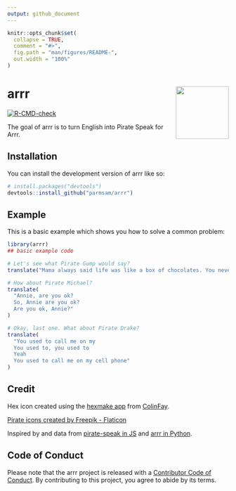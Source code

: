 ```yaml
---
output: github_document
---
```


<!-- README.md is generated from README.Rmd. Please edit that file -->

```r
knitr::opts_chunk$set(
  collapse = TRUE,
  comment = "#>",
  fig.path = "man/figures/README-",
  out.width = "100%"
)
```

# arrr <img src="man/figures/logo.png" align="right" height="120" />    

<!-- badges: start -->
[![R-CMD-check](https://github.com/parmsam/arrr/actions/workflows/R-CMD-check.yaml/badge.svg)](https://github.com/parmsam/arrr/actions/workflows/R-CMD-check.yaml)
<!-- badges: end -->

The goal of arrr is to turn English into Pirate Speak for Arrr.

## Installation

You can install the development version of arrr like so:

``` r
# install.packages("devtools")
devtools::install_github("parmsam/arrr")
```

## Example

This is a basic example which shows you how to solve a common problem:

```r
library(arrr)
## basic example code

# Let's see what Pirate Gump would say?
translate("Mama always said life was like a box of chocolates. You never know what you\'re gonna get.")

# How about Pirate Michael?
translate(
  "Annie, are you ok? 
  So, Annie are you ok? 
  Are you ok, Annie?"
)

# Okay, last one. What about Pirate Drake? 
translate(
  "You used to call me on my
  You used to, you used to 
  Yeah 
  You used to call me on my cell phone"
)
```

## Credit

Hex icon created using the [hexmake
app](https://connect.thinkr.fr/hexmake/) from
[ColinFay](https://github.com/ColinFay/hexmake).

<a href="https://www.flaticon.com/free-icons/pirate" title="pirate icons">Pirate icons created by Freepik - Flaticon</a>

Inspired by and data from [pirate-speak in JS](https://github.com/mikewesthad/pirate-speak) and [arrr in Python](https://github.com/ntoll/arrr).

## Code of Conduct

Please note that the arrr project is released with a [Contributor Code of Conduct](https://contributor-covenant.org/version/2/1/CODE_OF_CONDUCT.html). By contributing to this project, you agree to abide by its terms.
